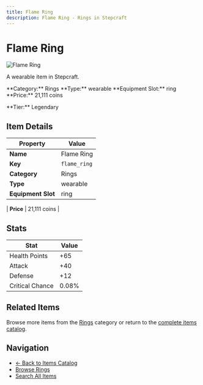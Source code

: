 ```yaml
---
title: Flame Ring
description: Flame Ring - Rings in Stepcraft
---
```


# Flame Ring

<div className="flex items-start gap-6 mb-8">
  <div className="flex-shrink-0">
    <img src="/assets/resources/trinketry/rings/flame_ring.png" alt="Flame Ring" className="w-24 h-24 border rounded-lg" />
  </div>
  <div className="flex-1">
    <div className="space-y-2">
      <p className="text-lg text-muted-foreground">A wearable item in Stepcraft.</p>
      <div className="flex flex-wrap gap-4 text-sm">
        <span className="px-2 py-1 bg-blue-100 dark:bg-blue-900 rounded-md">
          **Category:** Rings
        </span>
        <span className="px-2 py-1 bg-green-100 dark:bg-green-900 rounded-md">
          **Type:** wearable
        </span>
        <span className="px-2 py-1 bg-purple-100 dark:bg-purple-900 rounded-md">
          **Equipment Slot:** ring
        </span>
        <span className="px-2 py-1 bg-yellow-100 dark:bg-yellow-900 rounded-md">
          **Price:** 21,111 coins
        </span>
      </div>
      <p className="text-sm font-medium">**Tier:** Legendary</p>
    </div>
  </div>
</div>

## Item Details

| Property | Value |
|----------|-------|
| **Name** | Flame Ring |
| **Key** | `flame_ring` |
| **Category** | Rings |
| **Type** | wearable |
| **Equipment Slot** | ring |

| **Price** | 21,111 coins |


## Stats

| Stat | Value |
|------|-------|
| Health Points | +65 |
| Attack | +40 |
| Defense | +12 |
| Critical Chance | 0.08% |

## Related Items

Browse more items from the [Rings](/items#rings) category or return to the [complete items catalog](/items).

## Navigation

- [← Back to Items Catalog](/items)
- [Browse Rings](/items#rings)
- [Search All Items](/items)
